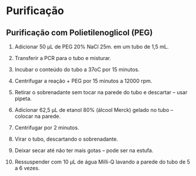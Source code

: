 # Purificação

## Purificação com Polietilenoglicol (PEG)

1. Adicionar 50 μL de PEG 20% NaCl 25m. em um tubo de 1,5 mL.

2. Transferir a PCR para o tubo e misturar.

3. Incubar o conteúdo do tubo a 37oC por 15 minutos.

4. Centrifugar a reação + PEG por 15 minutos a 12000 rpm.

5. Retirar o sobrenadante sem tocar na parede do tubo e descartar – usar pipeta.

6. Adicionar 62,5 μL de etanol 80% (álcool Merck) gelado no tubo – colocar na parede.

7. Centrifugar por 2 minutos.

8. Virar o tubo, descartando o sobrenadante.

9. Deixar secar até não ter mais gotas – pode ser na estufa.

10. Ressuspender com 10 μL de água Milli-Q lavando a parede do tubo de 5 a 6 vezes.